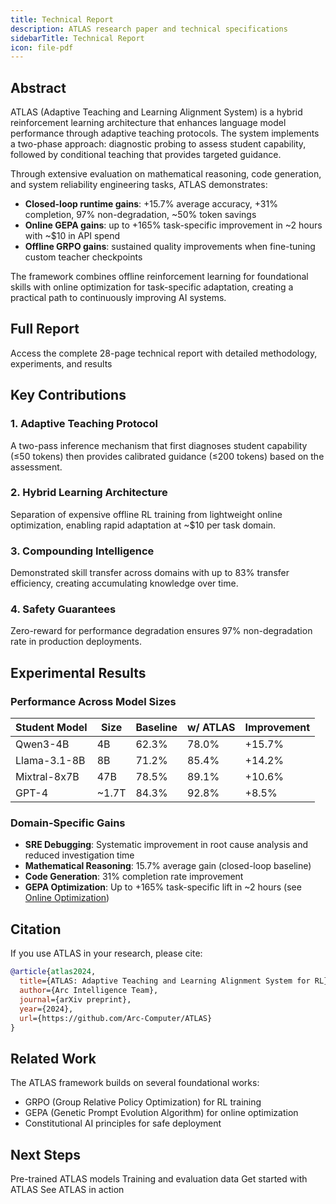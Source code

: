 ```yaml
---
title: Technical Report
description: ATLAS research paper and technical specifications
sidebarTitle: Technical Report
icon: file-pdf
---
```


## Abstract

ATLAS (Adaptive Teaching and Learning Alignment System) is a hybrid reinforcement learning architecture that enhances language model performance through adaptive teaching protocols. The system implements a two-phase approach: diagnostic probing to assess student capability, followed by conditional teaching that provides targeted guidance.

Through extensive evaluation on mathematical reasoning, code generation, and system reliability engineering tasks, ATLAS demonstrates:
- **Closed-loop runtime gains**: +15.7% average accuracy, +31% completion, 97% non-degradation, ~50% token savings
- **Online GEPA gains**: up to +165% task-specific improvement in ~2 hours with ~$10 in API spend
- **Offline GRPO gains**: sustained quality improvements when fine-tuning custom teacher checkpoints

The framework combines offline reinforcement learning for foundational skills with online optimization for task-specific adaptation, creating a practical path to continuously improving AI systems.

## Full Report

<Card title="Download Technical Report" icon="download" href="https://github.com/Arc-Computer/ATLAS/blob/main/docs/ATLAS-Technical-Report.pdf">
  Access the complete 28-page technical report with detailed methodology, experiments, and results
</Card>

## Key Contributions

### 1. Adaptive Teaching Protocol
A two-pass inference mechanism that first diagnoses student capability (≤50 tokens) then provides calibrated guidance (≤200 tokens) based on the assessment.

### 2. Hybrid Learning Architecture
Separation of expensive offline RL training from lightweight online optimization, enabling rapid adaptation at ~$10 per task domain.

### 3. Compounding Intelligence
Demonstrated skill transfer across domains with up to 83% transfer efficiency, creating accumulating knowledge over time.

### 4. Safety Guarantees
Zero-reward for performance degradation ensures 97% non-degradation rate in production deployments.

## Experimental Results

### Performance Across Model Sizes

| Student Model | Size | Baseline | w/ ATLAS | Improvement |
|--------------|------|----------|----------|-------------|
| Qwen3-4B | 4B | 62.3% | 78.0% | +15.7% |
| Llama-3.1-8B | 8B | 71.2% | 85.4% | +14.2% |
| Mixtral-8x7B | 47B | 78.5% | 89.1% | +10.6% |
| GPT-4 | ~1.7T | 84.3% | 92.8% | +8.5% |

### Domain-Specific Gains

- **SRE Debugging**: Systematic improvement in root cause analysis and reduced investigation time
- **Mathematical Reasoning**: 15.7% average gain (closed-loop baseline)
- **Code Generation**: 31% completion rate improvement
- **GEPA Optimization**: Up to +165% task-specific lift in ~2 hours (see [Online Optimization](/training/online/optimize-with-atlas))

## Citation

If you use ATLAS in your research, please cite:

```bibtex
@article{atlas2024,
  title={ATLAS: Adaptive Teaching and Learning Alignment System for RL},
  author={Arc Intelligence Team},
  journal={arXiv preprint},
  year={2024},
  url={https://github.com/Arc-Computer/ATLAS}
}
```

## Related Work

The ATLAS framework builds on several foundational works:
- GRPO (Group Relative Policy Optimization) for RL training
- GEPA (Genetic Prompt Evolution Algorithm) for online optimization
- Constitutional AI principles for safe deployment

## Next Steps

<CardGroup cols="2">
  <Card title="Models" icon="robot" href="/reference/models">
    Pre-trained ATLAS models
  </Card>
  <Card title="Datasets" icon="database" href="/reference/datasets">
    Training and evaluation data
  </Card>
  <Card title="Implementation" icon="code" href="/quickstart">
    Get started with ATLAS
  </Card>
  <Card title="Examples" icon="lightbulb" href="/examples/sre-root-cause-analysis">
    See ATLAS in action
  </Card>
</CardGroup>
